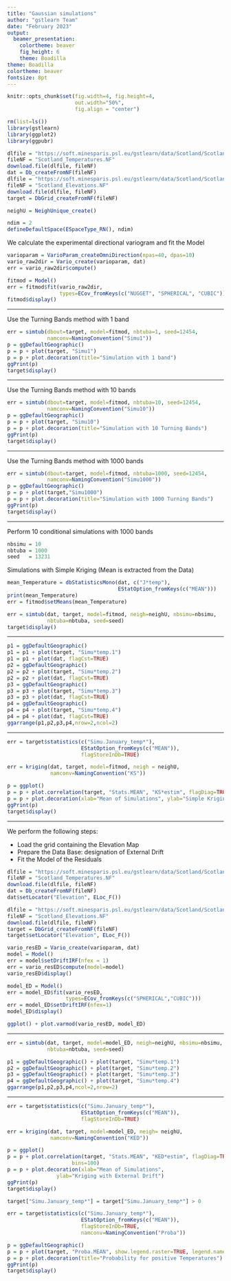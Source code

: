 ```yaml
---
title: "Gaussian simulations"
author: "gstlearn Team"
date: "February 2023"
output:
  beamer_presentation:
    colortheme: beaver
    fig_height: 6
    theme: Boadilla
theme: Boadilla
colortheme: beaver
fontsize: 8pt
---
```


```r
knitr::opts_chunk$set(fig.width=4, fig.height=4, 
                      out.width="50%",
                      fig.align = "center") 
```

\frametitle{Preamble}

```r
rm(list=ls())
library(gstlearn)
library(ggplot2)
library(ggpubr)
```


```r
dlfile = "https://soft.minesparis.psl.eu/gstlearn/data/Scotland/Scotland_Temperatures.NF"
fileNF = "Scotland_Temperatures.NF"
download.file(dlfile, fileNF)
dat = Db_createFromNF(fileNF)
dlfile = "https://soft.minesparis.psl.eu/gstlearn/data/Scotland/Scotland_Elevations.NF"
fileNF = "Scotland_Elevations.NF"
download.file(dlfile, fileNF)
target = DbGrid_createFromNF(fileNF)

neighU = NeighUnique_create()

ndim = 2
defineDefaultSpace(ESpaceType_RN(), ndim)
```

We calculate the experimental directional variogram and fit the Model

```r
varioparam = VarioParam_createOmniDirection(npas=40, dpas=10)
vario_raw2dir = Vario_create(varioparam, dat)
err = vario_raw2dir$compute()

fitmod = Model()
err = fitmod$fit(vario_raw2dir, 
                 types=ECov_fromKeys(c("NUGGET", "SPHERICAL", "CUBIC")))
fitmod$display()
```

---

\frametitle{Unconditional simulation}

Use the Turning Bands method with 1 band

```r
err = simtub(dbout=target, model=fitmod, nbtuba=1, seed=12454,
             namconv=NamingConvention("Simu1"))
p = ggDefaultGeographic()
p = p + plot(target, "Simu1")
p = p + plot.decoration(title="Simulation with 1 band")
ggPrint(p)
target$display()
```

---

\frametitle{Unconditional simulation}

Use the Turning Bands method with 10 bands

```r
err = simtub(dbout=target, model=fitmod, nbtuba=10, seed=12454,
             namconv=NamingConvention("Simu10"))
p = ggDefaultGeographic()
p = p + plot(target, "Simu10")
p = p + plot.decoration(title="Simulation with 10 Turning Bands")
ggPrint(p)
target$display()
```

---

\frametitle{Unconditional simulation}

Use the Turning Bands method with 1000 bands

```r
err = simtub(dbout=target, model=fitmod, nbtuba=1000, seed=12454,
             namconv=NamingConvention("Simu1000"))
p = ggDefaultGeographic()
p = p + plot(target,"Simu1000")
p = p + plot.decoration(title="Simulation with 1000 Turning Bands")
ggPrint(p)
target$display()
```

---

\frametitle{Conditional simulations}

Perform 10 conditional simulations with 1000 bands

```r
nbsimu = 10
nbtuba = 1000
seed   = 13231
```

Simulations with Simple Kriging (Mean is extracted from the Data)

```r
mean_Temperature = dbStatisticsMono(dat, c("J*temp"), 
                                    EStatOption_fromKeys(c("MEAN")))
print(mean_Temperature)
err = fitmod$setMeans(mean_Temperature)

err = simtub(dat, target, model=fitmod, neigh=neighU, nbsimu=nbsimu,
             nbtuba=nbtuba, seed=seed)
target$display()
```

---

\frametitle{Display several Simulation Outcomes}


```r
p1 = ggDefaultGeographic()
p1 = p1 + plot(target, "Simu*temp.1")
p1 = p1 + plot(dat, flagCst=TRUE)
p2 = ggDefaultGeographic()
p2 = p2 + plot(target, "Simu*temp.2")
p2 = p2 + plot(dat, flagCst=TRUE)
p3 = ggDefaultGeographic()
p3 = p3 + plot(target, "Simu*temp.3")
p3 = p3 + plot(dat, flagCst=TRUE)
p4 = ggDefaultGeographic()
p4 = p4 + plot(target, "Simu*temp.4")
p4 = p4 + plot(dat, flagCst=TRUE)
ggarrange(p1,p2,p3,p4,nrow=2,ncol=2)
```

---

\frametitle{Comparing Mean of Simulations with the Kriging}

```r
err = target$statistics(c("Simu.January_temp*"), 
                        EStatOption_fromKeys(c("MEAN")),
                        flagStoreInDb=TRUE)

err = kriging(dat, target, model=fitmod, neigh = neighU,
              namconv=NamingConvention("KS"))

p = ggplot()
p = p + plot.correlation(target, "Stats.MEAN", "KS*estim", flagDiag=TRUE, bins=100)
p = p + plot.decoration(xlab="Mean of Simulations", ylab="Simple Kriging Estimate")
ggPrint(p)
target$display()
```

---

\frametitle{Simulations with External Drift}

We perform the following steps:

* Load the grid containing the Elevation Map
* Prepare the Data Base: designation of External Drift
* Fit the Model of the Residuals

```r

dlfile = "https://soft.minesparis.psl.eu/gstlearn/data/Scotland/Scotland_Temperatures.NF"
fileNF = "Scotland_Temperatures.NF"
download.file(dlfile, fileNF)
dat = Db_createFromNF(fileNF)
dat$setLocator("Elevation", ELoc_F())

dlfile = "https://soft.minesparis.psl.eu/gstlearn/data/Scotland/Scotland_Elevations.NF"
fileNF = "Scotland_Elevations.NF"
download.file(dlfile, fileNF)
target = DbGrid_createFromNF(fileNF)
target$setLocator("Elevation", ELoc_F())

vario_resED = Vario_create(varioparam, dat)
model = Model()
err = model$setDriftIRF(nfex = 1)
err = vario_resED$compute(model=model)
vario_resED$display()

model_ED = Model()
err = model_ED$fit(vario_resED, 
                   types=ECov_fromKeys(c("SPHERICAL","CUBIC")))
err = model_ED$setDriftIRF(nfex=1)
model_ED$display()
```

```r
ggplot() + plot.varmod(vario_resED, model_ED)
```

---

\frametitle{Simulations with External Drift}

```r
err = simtub(dat, target, model=model_ED, neigh=neighU, nbsimu=nbsimu,
             nbtuba=nbtuba, seed=seed)
```

```r
p1 = ggDefaultGeographic() + plot(target, "Simu*temp.1")
p2 = ggDefaultGeographic() + plot(target, "Simu*temp.2")
p3 = ggDefaultGeographic() + plot(target, "Simu*temp.3")
p4 = ggDefaultGeographic() + plot(target, "Simu*temp.4")
ggarrange(p1,p2,p3,p4,ncol=2,nrow=2)
```

---

\frametitle{Comparing Mean of Simulations and Kriging with External Drift}

```r
err = target$statistics(c("Simu.January_temp*"), 
                        EStatOption_fromKeys(c("MEAN")),
                        flagStoreInDb=TRUE)

err = kriging(dat, target, model=model_ED, neigh= neighU,
              namconv=NamingConvention("KED"))

p = ggplot()
p = p + plot.correlation(target, "Stats.MEAN", "KED*estim", flagDiag=TRUE,
                     bins=100)
p = p + plot.decoration(xlab="Mean of Simulations", 
                ylab="Kriging with External Drift")
ggPrint(p)
target$display()
```

\frametitle{Deriving probability to exceed a Cutoff}

```r
target["Simu.January_temp*"] = target["Simu.January_temp*"] > 0

err = target$statistics(c("Simu.January_temp*"), 
                        EStatOption_fromKeys(c("MEAN")), 
                        flagStoreInDb=TRUE,
                        namconv=NamingConvention("Proba"))

p = ggDefaultGeographic()
p = p + plot(target, "Proba.MEAN", show.legend.raster=TRUE, legend.name.raster="Probability")
p = p + plot.decoration(title="Probability for positive Temperatures")
ggPrint(p)
target$display()
```

